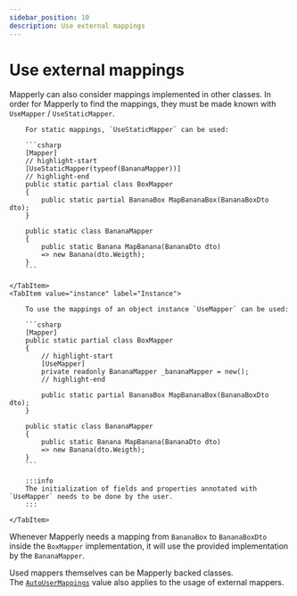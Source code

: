 ```yaml
---
sidebar_position: 10
description: Use external mappings
---
```



# Use external mappings

Mapperly can also consider mappings implemented in other classes.
In order for Mapperly to find the mappings, they must be made known with `UseMapper` / `UseStaticMapper`.

<Tabs>
    <TabItem value="static" label="Static">

        For static mappings, `UseStaticMapper` can be used:

        ```csharp
        [Mapper]
        // highlight-start
        [UseStaticMapper(typeof(BananaMapper))]
        // highlight-end
        public static partial class BoxMapper
        {
            public static partial BananaBox MapBananaBox(BananaBoxDto dto);
        }

        public static class BananaMapper
        {
            public static Banana MapBanana(BananaDto dto)
            => new Banana(dto.Weigth);
        }
        ```

    </TabItem>
    <TabItem value="instance" label="Instance">

        To use the mappings of an object instance `UseMapper` can be used:

        ```csharp
        [Mapper]
        public static partial class BoxMapper
        {
            // highlight-start
            [UseMapper]
            private readonly BananaMapper _bananaMapper = new();
            // highlight-end

            public static partial BananaBox MapBananaBox(BananaBoxDto dto);
        }

        public static class BananaMapper
        {
            public static Banana MapBanana(BananaDto dto)
            => new Banana(dto.Weigth);
        }
        ```

        :::info
        The initialization of fields and properties annotated with `UseMapper` needs to be done by the user.
        :::

    </TabItem>

</Tabs>

Whenever Mapperly needs a mapping from `BananaBox` to `BananaBoxDto` inside the `BoxMapper` implementation,
it will use the provided implementation by the `BananaMapper`.

Used mappers themselves can be Mapperly backed classes.  
The [`AutoUserMappings`](#automatic-user-implemented-mapping-method-discovery) value also applies to the usage of external mappers.
